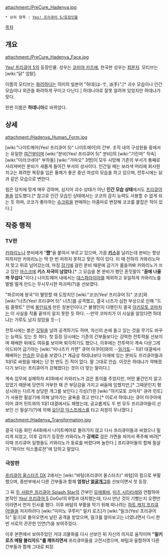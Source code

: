 {{{+1 ハデーニャ / Hadenya }}}

attachment:/PreCure_Hadenya.jpg

 * 상위 항목 : [[Yes! 프리큐어 5/등장인물]]

[[목차]]
== 개요 ==
attachment:/PreCure_Hadenya_Face.jpg

[[Yes! 프리큐어 5]]의 등장인물. 성우는 [[코미야 카즈에]], 한국판 성우는 [[최문자]]. 모티브는 [wiki:"닭" 암탉].

이름의 모티브는 [[화려]]하다는 의미의 일본어 "하데(は-で, 派手)".[* 괴수 모습이나 인간 모습이나 외관을 화려하게 꾸미고 다닌다.] 하데니야로 잘못 알려져 있었지만 하데냐가 맞다.

한판 이름은 '''하데니아'''로 바뀌었다.

== 상세 ==
attachment:/Hadenya_Human_Form.jpg

[wiki:"나이트메어(Yes! 프리큐어 5)" 나이트메어]의 간부. 조직 내의 구성원들 중에서는 유일한 [[여간부]]이며 [wiki:"분비(Yes! 프리큐어 5)" 분비]의 [wiki:"기린마" 직속] [wiki:"아라크네아" 부하들] [wiki:"가마오" 3명]이 모두 사망해 기존의 부서가 통째로 사라져버린 분비가 새롭게 들어간 부서의 상사이다. 인간일 때는 보라색 머리에 회사원 치고는 화려한 복장을 입은 풍채가 좋은 중년 여성의 모습을 하고 있으며, 전투시에는 닭과 같은 모습으로 변한다. 

힘은 덩치에 맞게 매우 강하며, 심지어 괴수 상태가 아닌 '''인간 모습 상태'''에서도 [[프리큐어]]들을 압도했다.[* 참고로 인간 모습인 상태에서는 코코의 감지 능력도 사용할 수 없게 되는 듯 하며, 코코가 좋아하는 [[슈크림]]을 판매하는 아줌마로 변장해 코코를 붙잡은 적이 있다.]

== 작중 행적 ==
=== TV판 ===
[[카와리노]]나 분비에게 "'''[[쨩]]'''"을 붙여서 부르고 있으며, 가끔 '''[[키스]]'''를 날리는데 분비는 항상 피하지만 카와리노는 딱 한 번 피하지 못하고 맞은 적이 있다. 이 때 천하의 카와리노마저 맞고 뒤로 넘어갔는데, 마침 [[감기]]에 걸린 분비 때문에 감기가 옮을까봐 카와리노가 쓰고 있던 [[마스크]]에 '''키스 자국이 남았다'''.[* 그 모습을 본 분비가 했던 혼짓말이 "'''꿈에 나올까 무섭다'''."이다.] 나이트메어 내에서는 [[데스파라이아]]를 제외하고 유일하게 카와리노를 벌벌 떨게 만드는 무시무시한 파괴력(?)을 선보였다.

"파르미에 왕국"이 멸망할 때 도망치던 [wiki:"코코(Yes! 프리큐어 5)" 코코]와 [wiki:"너츠(Yes! 프리큐어 5)" 너츠]를 공격했고, 결국 너츠가 심한 부상으로 인해 "드림 콜렛트" 안에 [[봉인]]되게 만든 장본인이다.[* 불행인지 다행인지 결국 [[아키모토 코마치]]는 이 사실을 작품 끝까지 알지 못한 듯 하다. --만약 코마치가 이 사실을 알았다면 하데냐는 가루도 남지 않았을 듯--]

전투시에는 붉은 [[깃털]]을 날려 공격하기도 하며, 자신의 손에 들고 있는 것을 무기도 바꾸는 능력도 있는 듯 하다. 첫 등장 당시에는 기존의 간부들보다는 강력한 전투력을 선보이며 패배한 뒤에도 여유를 보이며 퇴각하기도 했으나, 이후에는 전투력이 계속 다운그레이드되어 급기야는 [wiki:"미나즈키 카렌" 큐어 아쿠아]와의 --[[일기토]]-- 1대1 대결에서 패배하는 [[안습]]한 모습을 보였다.[* 계급상 하데냐보다 아래에 있는 분비도 프리큐어들과 1대1로 싸웠을 때에는 단 한 번도 진 적이 없다. 말 그대로 안습. 이것은 하데냐가 약해졌다기 보다는 프리큐어가 강해졌다는 것이 더 맞는 말이다.]

계속 임무에 실패하자 43화에서 카와리노가 검은 종이를 주었지만, 어떤 물건인지 알고 있었기 때문에 당연히 거부한 채 큰 부담감을 가지고 싸움에 임했지만,[* 그때문인지 평상시와는 다르게 상당한 개그를 보인다.] 각성(?)한 [wiki:"아키모토 코마치" 큐어 민트]가 사용한 필살기에 의해 날아가는 굴욕을 겪고 만다.[* 이로서 하데냐는 큐어 아쿠아에 이어 큐어 민트와의 1대1 대결에서도 패했는데, 공교롭게도 두 번 모두 프리큐어들이 선보인 신 필살기(?)에 의해 [[요단강 익스프레스]]를 타고 처참히 무너졌다.]

attachment:/Hadenya_Transformation.jpg

결국 다음 화인 44화에서 나이트메어로 돌아가지 않고 다시 프리큐어들과 싸웠으나 밀리게 되었고, 이후 갑자기 등장한 카와리노가 '''강제로''' 검은 가면을 씌어서 폭주해 버려[* 이때 프리큐어 일행들도 카와리노가 동료를 버렸다며 놀란다.] 프리큐어들의 합체 필살기 "파이브 익스플로젼"에 당하고 말았다.

=== 극장판 ===
[[프리큐어 올스타즈 DX]] 2에서는 [wiki:"바텀(프리큐어 올스타즈)" 바텀]의 힘으로 부활했으며, 중반부에서 다른 간부들과 함께 '''엄청난 [[얼굴개그]]'''를 선보이면서 첫 등장.

그 뒤 [[두 사람은 프리큐어 Splash Star]]의 간부인 [[모에룸바]], [[미즈 시타타레]]와 연합하여 본작인 [[Yes! 프리큐어 5]] GoGo!의 6명과 대치했는데, 다시 만난 것이 기뻤는지 오랜만이라면서 먼저 인사를 했다. 이후 바텀의 부활을 막기 위해 떠나려는 [[하트 캐치 프리큐어!]]들을 저지하려다 [wiki:"미미노 쿠루미" 밀키 로즈]가 [wiki:"밀크(Yes! 프리큐어 5)" 밀크]로 돌아오면서 날린 공격을 받았으며, 밀크를 알아보고는 너였냐면서 다시 한 번 서로의 끈끈한 인연(?)을 보여주었다.

이후 본편에서 보여주었던 거대 괴물화를 다시 선보인 뒤 자신의 의지로 움직이며 '''"밀키 로즈 메탈 블리자드"를 깨뜨리면서''' 프리큐어들을 고전시켰으며, 바텀과 융합하여 다른 간부들과 함께 그대로 퇴장.
